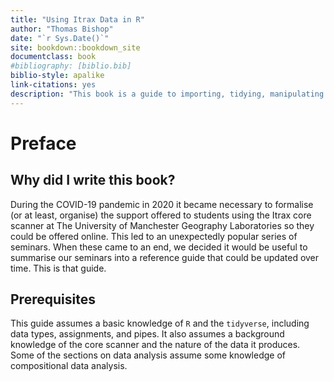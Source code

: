 ```yaml
--- 
title: "Using Itrax Data in R"
author: "Thomas Bishop"
date: "`r Sys.Date()`"
site: bookdown::bookdown_site
documentclass: book
#bibliography: [biblio.bib]
biblio-style: apalike
link-citations: yes
description: "This book is a guide to importing, tidying, manipulating and analysing Itrax core scanner data in R."
---
```


# Preface {-}

## Why did I write this book?
During the COVID-19 pandemic in 2020 it became necessary to formalise (or at least, organise) the support offered to students using the Itrax core scanner at The University of Manchester Geography Laboratories so they could be offered online. This led to an unexpectedly popular series of seminars. When these came to an end, we decided it would be useful to summarise our seminars into a reference guide that could be updated over time. This is that guide.  

## Prerequisites
This guide assumes a basic knowledge of `R` and the `tidyverse`, including data types, assignments, and pipes. It also assumes a background knowledge of the core scanner and the nature of the data it produces. Some of the sections on data analysis assume some knowledge of compositional data analysis. 